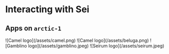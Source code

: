 
# Interacting with Sei

## Apps on `arctic-1`

<Cards>
  <Card title="Camel" href="https://camel-finance-dev.vercel.app/?_vercel_share=omIuT4Za4DTvYd1NUwcPDzwMtJsEGPvX" image>
    ![Camel logo](/assets/camel.png)
  </Card>
  <Card title="Beluga" href="https://testapp.belugas.io/dashboard" image>
    ![Camel logo](/assets/beluga.png)
  </Card>
  <Card title="Gamblino" href="https://gamblino-staging-git-feature-gam-252-pr-2d8410-nima-enterprises.vercel.app/games/market-minds" image>
    ![Gamblino logo](/assets/gamblino.jpeg)
  </Card>

  <Card title="Seirum" href="https://www.seirum.io/limit?chain=713715&market=0x30b64B4227bF9fBADA2818f3F766Ec185092C101" image>
    ![Seirum logo](/assets/seirum.jpeg)
  </Card>

</Cards>
